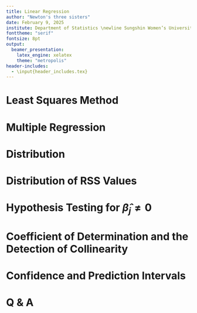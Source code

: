 ```yaml
---
title: Linear Regression
author: "Newton's three sisters"
date: February 9, 2025
institute: Department of Statistics \newline Sungshin Women’s University
fonttheme: "serif"
fontsize: 8pt
output:
  beamer_presentation:
    latex_engine: xelatex 
    theme: "metropolis"
header-includes:
  - \input{header_includes.tex}
---
```



# Least Squares Method

# Multiple Regression

# Distribution

# Distribution of RSS Values

# Hypothesis Testing for $\hat{\beta}_j \ne 0$

# Coefficient of Determination and the Detection of Collinearity

# Confidence and Prediction Intervals



# Q & A

\begin{center}
  {\bf {\Huge Q \& A}}
\end{center}

# 

\begin{center}
  {\bf {\Huge Thank you :)}}
\end{center}
